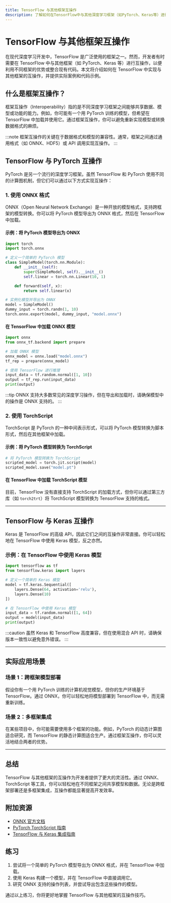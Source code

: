 ```yaml
---
title: TensorFlow 与其他框架互操作
description: 了解如何在TensorFlow中与其他深度学习框架（如PyTorch、Keras等）进行互操作，以实现更灵活的模型开发和部署。
---
```


# TensorFlow 与其他框架互操作

在现代深度学习开发中，TensorFlow 是广泛使用的框架之一。然而，开发者有时需要在 TensorFlow 中与其他框架（如 PyTorch、Keras 等）进行互操作，以便利用不同框架的优势或整合现有代码。本文将介绍如何在 TensorFlow 中实现与其他框架的互操作，并提供实际案例和代码示例。

## 什么是框架互操作？

框架互操作（Interoperability）指的是不同深度学习框架之间能够共享数据、模型或功能的能力。例如，你可能有一个用 PyTorch 训练的模型，但希望在 TensorFlow 中加载并使用它。通过框架互操作，你可以避免重新实现模型或转换数据格式的麻烦。

:::note
框架互操作的关键在于数据格式和模型的兼容性。通常，框架之间通过通用格式（如 ONNX、HDF5）或 API 调用实现互操作。
:::

## TensorFlow 与 PyTorch 互操作

PyTorch 是另一个流行的深度学习框架。虽然 TensorFlow 和 PyTorch 使用不同的计算图机制，但它们可以通过以下方式实现互操作：

### 1. 使用 ONNX 格式

ONNX（Open Neural Network Exchange）是一种开放的模型格式，支持跨框架的模型转换。你可以将 PyTorch 模型导出为 ONNX 格式，然后在 TensorFlow 中加载。

#### 示例：将 PyTorch 模型导出为 ONNX

```python
import torch
import torch.onnx

# 定义一个简单的 PyTorch 模型
class SimpleModel(torch.nn.Module):
    def __init__(self):
        super(SimpleModel, self).__init__()
        self.linear = torch.nn.Linear(10, 1)

    def forward(self, x):
        return self.linear(x)

# 实例化模型并导出为 ONNX
model = SimpleModel()
dummy_input = torch.randn(1, 10)
torch.onnx.export(model, dummy_input, "model.onnx")
```

#### 在 TensorFlow 中加载 ONNX 模型

```python
import onnx
from onnx_tf.backend import prepare

# 加载 ONNX 模型
onnx_model = onnx.load("model.onnx")
tf_rep = prepare(onnx_model)

# 使用 TensorFlow 进行推理
input_data = tf.random.normal([1, 10])
output = tf_rep.run(input_data)
print(output)
```

:::tip
ONNX 支持大多数常见的深度学习操作，但在导出和加载时，请确保模型中的操作是 ONNX 支持的。
:::

### 2. 使用 TorchScript

TorchScript 是 PyTorch 的一种中间表示形式，可以将 PyTorch 模型转换为脚本形式，然后在其他框架中加载。

#### 示例：将 PyTorch 模型转换为 TorchScript

```python
# 将 PyTorch 模型转换为 TorchScript
scripted_model = torch.jit.script(model)
scripted_model.save("model.pt")
```

#### 在 TensorFlow 中加载 TorchScript 模型

目前，TensorFlow 没有直接支持 TorchScript 的加载方式，但你可以通过第三方库（如 `torch2trt`）将 TorchScript 模型转换为 TensorFlow 支持的格式。

---

## TensorFlow 与 Keras 互操作

Keras 是 TensorFlow 的高级 API，因此它们之间的互操作非常直接。你可以轻松地在 TensorFlow 中使用 Keras 模型，反之亦然。

### 示例：在 TensorFlow 中使用 Keras 模型

```python
import tensorflow as tf
from tensorflow.keras import layers

# 定义一个简单的 Keras 模型
model = tf.keras.Sequential([
    layers.Dense(64, activation='relu'),
    layers.Dense(10)
])

# 在 TensorFlow 中使用 Keras 模型
input_data = tf.random.normal([1, 64])
output = model(input_data)
print(output)
```

:::caution
虽然 Keras 和 TensorFlow 高度兼容，但在使用混合 API 时，请确保版本一致性以避免意外错误。
:::

---

## 实际应用场景

### 场景 1：跨框架模型部署

假设你有一个用 PyTorch 训练的计算机视觉模型，但你的生产环境基于 TensorFlow。通过 ONNX，你可以轻松地将模型部署到 TensorFlow 中，而无需重新训练。

### 场景 2：多框架集成

在某些项目中，你可能需要使用多个框架的功能。例如，PyTorch 的动态计算图适合研究，而 TensorFlow 的静态计算图适合生产。通过框架互操作，你可以灵活地结合两者的优势。

---

## 总结

TensorFlow 与其他框架的互操作为开发者提供了更大的灵活性。通过 ONNX、TorchScript 等工具，你可以轻松地在不同框架之间共享模型和数据。无论是跨框架部署还是多框架集成，互操作都能显著提高开发效率。

## 附加资源

- [ONNX 官方文档](https://onnx.ai/)
- [PyTorch TorchScript 指南](https://pytorch.org/docs/stable/jit.html)
- [TensorFlow 与 Keras 集成指南](https://www.tensorflow.org/guide/keras)

## 练习

1. 尝试将一个简单的 PyTorch 模型导出为 ONNX 格式，并在 TensorFlow 中加载。
2. 使用 Keras 构建一个模型，并在 TensorFlow 中直接调用它。
3. 研究 ONNX 支持的操作列表，并尝试导出包含这些操作的模型。

通过以上练习，你将更好地掌握 TensorFlow 与其他框架的互操作技巧。